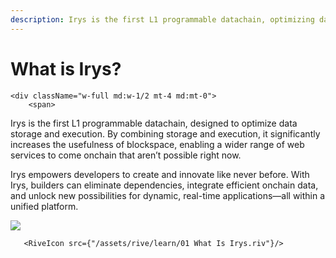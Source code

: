 ```yaml
---
description: Irys is the first L1 programmable datachain, optimizing data storage and execution, enabling new onchain web services and dynamic applications.
---
```




# What is Irys?

<div className="flex flex-col md:flex-row items-center mt-5">

    <div className="w-full md:w-1/2 mt-4 md:mt-0">
    	<span>

Irys is the first L1 programmable datachain, designed to optimize data storage and execution. By combining storage and execution, it significantly increases the usefulness of blockspace, enabling a wider range of web services to come onchain that aren’t possible right now.

Irys empowers developers to create and innovate like never before. With Irys, builders can eliminate dependencies, integrate efficient onchain data, and unlock new possibilities for dynamic, real-time applications—all within a unified platform.

</span>
</div>
	<div className="w-full md:w-1/2">
		<img className="rounded-2xl" src="/sprites/4.png" />
	</div>
</div>

<div className="flex items-center justify-center w-20 h-20 border border-red-400">

	   <RiveIcon src={"/assets/rive/learn/01 What Is Irys.riv"}/>
  </div>
